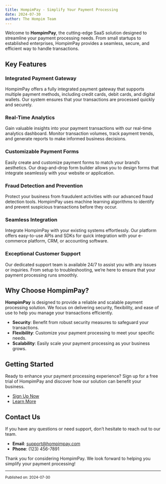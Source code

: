 ```yaml
---
title: HompimPay - Simplify Your Payment Processing
date: 2024-07-30
author: The Hompim Team
---
```


Welcome to **HompimPay**, the cutting-edge SaaS solution designed to streamline your payment processing needs. From small startups to established enterprises, HompimPay provides a seamless, secure, and efficient way to handle transactions.

## Key Features

### **Integrated Payment Gateway**

HompimPay offers a fully integrated payment gateway that supports multiple payment methods, including credit cards, debit cards, and digital wallets. Our system ensures that your transactions are processed quickly and securely.

### **Real-Time Analytics**

Gain valuable insights into your payment transactions with our real-time analytics dashboard. Monitor transaction volumes, track payment trends, and generate reports to make informed business decisions.

### **Customizable Payment Forms**

Easily create and customize payment forms to match your brand’s aesthetics. Our drag-and-drop form builder allows you to design forms that integrate seamlessly with your website or application.

### **Fraud Detection and Prevention**

Protect your business from fraudulent activities with our advanced fraud detection tools. HompimPay uses machine learning algorithms to identify and prevent suspicious transactions before they occur.

### **Seamless Integration**

Integrate HompimPay with your existing systems effortlessly. Our platform offers easy-to-use APIs and SDKs for quick integration with your e-commerce platform, CRM, or accounting software.

### **Exceptional Customer Support**

Our dedicated support team is available 24/7 to assist you with any issues or inquiries. From setup to troubleshooting, we’re here to ensure that your payment processing runs smoothly.

## Why Choose HompimPay?

**HompimPay** is designed to provide a reliable and scalable payment processing solution. We focus on delivering security, flexibility, and ease of use to help you manage your transactions efficiently.

-   **Security**: Benefit from robust security measures to safeguard your transactions.
-   **Flexibility**: Customize your payment processing to meet your specific needs.
-   **Scalability**: Easily scale your payment processing as your business grows.

## Getting Started

Ready to enhance your payment processing experience? Sign up for a free trial of HompimPay and discover how our solution can benefit your business.

-   [Sign Up Now](https://hompimpay.com/signup)
-   [Learn More](https://hompimpay.com/features)

## Contact Us

If you have any questions or need support, don’t hesitate to reach out to our team.

-   **Email**: support@hompimpay.com
-   **Phone**: (123) 456-7891

Thank you for considering HompimPay. We look forward to helping you simplify your payment processing!

---

<small>Published on: 2024-07-30</small>
